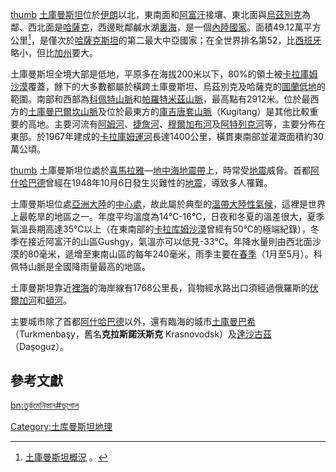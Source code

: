 [[图像:Turkmenistan_Topography.png|thumb]]
[[土庫曼斯坦|土庫曼斯坦]]位於[[伊朗|伊朗]]以北，東南面和[[阿富汗|阿富汗]]接壤、東北面與[[烏茲別克|烏茲別克]]為鄰、西北面是[[哈薩克|哈薩克]]，西邊毗鄰鹹水湖[[裏海|裏海]]，是一個[[內陸國家|內陸國家]]。面積49.12萬平方公里<ref name="routeplanning">[http://news.xinhuanet.com/ziliao/2002-06/18/content_445963.htm 土庫曼斯坦概況] {{Wayback|url=http://news.xinhuanet.com/ziliao/2002-06/18/content_445963.htm |date=20160414223109 }}。</ref>，是僅次於[[哈薩克斯坦|哈薩克斯坦]]的第二最大中亞國家；在全世界排名第52，比[[西班牙|西班牙]]略小，但比[[加州|加州]]要大。

土庫曼斯坦全境大部是低地，平原多在海拔200米以下，80%的領土被[[卡拉庫姆沙漠|卡拉庫姆沙漠]]覆蓋，餘下的大多數都屬於橫跨土庫曼斯坦、烏茲別克及哈薩克的[[圖蘭低地|圖蘭低地]]的範圍。南部和西部為[[科佩特山脈|科佩特山脈]]和[[帕羅特米茲山脈|帕羅特米茲山脈]]，最高點有2912米。位於最西方的[[土庫曼巴爾坎山脈|土庫曼巴爾坎山脈]]及位於最東方的[[庫吉唐套山脈|庫吉唐套山脈]]（Kugitang）是其他比較重要的高地。主要河流有[[阿姆河|阿姆河]]、[[捷詹河|捷詹河]]、[[穆爾加布河|穆爾加布河]]及[[阿特列克河|阿特列克河]]等，主要分佈在東部。於1967年建成的[[卡拉庫姆運河|卡拉庫姆運河]]長達1400公里，橫貫東南部並灌溉面積約30萬公頃。

[[图像:Turkmenistan_satellite_photo.jpg|thumb]]
土庫曼斯坦位處於[[喜馬拉雅|喜馬拉雅]]—[[地中海|地中海]][[地震帶|地震帶]]上，時常受[[地震|地震]]威脅。首都[[阿什哈巴德|阿什哈巴德]]曾經在1948年10月6日發生災難性的[[地震|地震]]，導致多人罹難。

土庫曼斯坦位處[[亞洲大陸|亞洲大陸]]的[[中亚|中心處]]，故此屬於典型的[[溫帶大陸性氣候|溫帶大陸性氣候]]，這裡是世界上最乾旱的地區之一。年度平均溫度為14℃-16℃，日夜和冬夏的溫差很大，夏季氣溫長期高達35℃以上（在東南部的[[卡拉库姆沙漠|卡拉库姆沙漠]]曾經有50℃的極端紀錄），冬季在接近阿富汗的山區Gushgy，氣溫亦可以低見-33℃。年降水量則由西北面沙漠的80毫米，遞增至東南山區的每年240毫米，雨季主要在[[春季|春季]]（1月至5月）。科佩特山脈是全國降雨量最高的地區。

土庫曼斯坦靠近[[裡海|裡海]]的海岸線有1768公里長，貨物經水路出口須經過俄羅斯的[[伏爾加河|伏爾加河]]和[[頓河|頓河]]。

主要城市除了首都[[阿什哈巴德|阿什哈巴德]]以外，還有臨海的城市[[土庫曼巴希|土庫曼巴希]]（Turkmenbaşy，舊名'''克拉斯諾沃斯克''' Krasnovodsk）及[[達沙古茲|達沙古茲]]（Daşoguz）。

== 參考文獻 ==
<div class="references-small">
<references />
</div>

{{亚洲题目|地理}}

[[Category:土库曼斯坦地理|Category:土库曼斯坦地理]]

[[bn:তুর্কমেনিস্তান#ভূগোল|bn:তুর্কমেনিস্তান#ভূগোল]]